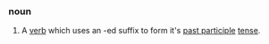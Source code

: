 ===noun===
{{en-noun}}
# A [[verb]] which uses an -ed suffix to form it's [[past participle]] [[tense]].